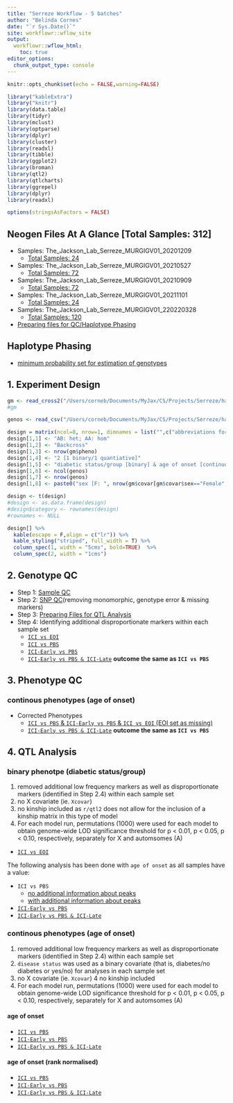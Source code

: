 ```yaml
---
title: "Serreze Workflow - 5 batches"
author: "Belinda Cornes"
date: "`r Sys.Date()`"
site: workflowr::wflow_site
output:
  workflowr::wflow_html:
    toc: true
editor_options:
  chunk_output_type: console
---
```


```r
knitr::opts_chunk$set(echo = FALSE,warning=FALSE)

library("kableExtra")
library("knitr")
library(data.table) 
library(tidyr)
library(mclust)
library(optparse)
library(dplyr)
library(cluster)
library(readxl)
library(tibble)
library(ggplot2)
library(broman)
library(qtl2)
library(qtlcharts)
library(ggrepel)
library(dplyr)
library(readxl) 

options(stringsAsFactors = FALSE)

```

## **Neogen Files At A Glance** [Total Samples: 312]
* Samples: The_Jackson_Lab_Serreze_MURGIGV01_20201209
  + [Total Samples: 24](0.1_samples_batch_20201209.html)
* Samples: The_Jackson_Lab_Serreze_MURGIGV01_20210527
  + [Total Samples: 72](0.1_samples_batch_20210527.html)
* Samples: The_Jackson_Lab_Serreze_MURGIGV01_20210909
  + [Total Samples: 72](0.1_samples_batch_20210909.html)
* Samples: The_Jackson_Lab_Serreze_MURGIGV01_20211101
  + [Total Samples: 24](0.1_samples_batch_20211101.html)
* Samples: The_Jackson_Lab_Serreze_MURGIGV01_220220328
  + [Total Samples: 120](0.1_samples_batch_220220328.html)
* [Preparing files for QC/Haplotype Phasing](0.1.1_preparing.data_bqc_5.batches.html)


## **Haplotype Phasing**
* [minimum probability set for estimation of genotypes](0.2_haplotype_comparison_bqc_5.batches_minprob.html)

## **1. Experiment Design**

```r

gm <- read_cross2("/Users/corneb/Documents/MyJax/CS/Projects/Serreze/haplotype.reconstruction/output_5.batches/gm_bc.json")
#gm

genos <- read_csv("/Users/corneb/Documents/MyJax/CS/Projects/Serreze/haplotype.reconstruction/output_5.batches/sample_geno_bc.csv")

design = matrix(ncol=8, nrow=1, dimnames = list("",c("abbreviations for strains:","type of cross:","number of mice phenotyped:","total number of mice phenotypes:","phenotypes:","number of mice:","number of markers:","covariates:")))
design[1,1] <- "AB: het; AA: hom"
design[1,2] <- "Backcross"
design[1,3] <- nrow(gm$pheno)
design[1,4] <- "2 [1 binary/1 quantiative]"
design[1,5] <- "diabetic status/group [binary] & age of onset [continuous]"
design[1,6] <- ncol(genos)
design[1,7] <- nrow(genos)
design[1,8] <- paste0("sex [F: ", nrow(gm$covar[gm$covar$sex=="Female",]), "; M: ", nrow(gm$covar[gm$covar$sex=="Male",]),"] (sex not used as all females); binary diabetic status for continous traits")

design <- t(design)
#design <- as.data.frame(design)
#design$category <- rownames(design)
#rownames <- NULL

design[] %>%
  kable(escape = F,align = c("lr")) %>%
  kable_styling("striped", full_width = T) %>%
  column_spec(1, width = "5cms", bold=TRUE)  %>%
  column_spec(2, width = "1cms") 

```

## **2. Genotype QC **
* Step 1: [Sample QC](2.1_sample_bqc_5.batches.html)
* Step 2: [SNP QC](2.2.1_snp_qc_5.batches.html)(removing monomorphic, genotype error & missing markers)
* Step 3: [Preparing Files for QTL Analysis](2.4_preparing.data_aqc_5.batches.html)
* Step 4: Identifying additional disproportionate markers within each sample set
  + [`ICI vs EOI`](genotype.frequencies_ici.vs.eoi_5.batches.html)
  + [`ICI vs PBS`](genotype.frequencies_ici.vs.pbs_5.batches.html)
  + [`ICI-Early vs PBS`](genotype.frequencies_ici-early.vs.pbs_5.batches.html)
  + [`ICI-Early vs PBS & ICI-Late`](genotype.frequencies_ici-early.vs.pbs.ici-late_5.batches.html) **outcome the same as `ICI vs PBS`**


## **3. Phenotype QC**

### continous phenotypes (age of onset)

* Corrected Phenotypes
    + [`ICI vs PBS` & `ICI-Early vs PBS` & `ICI vs EOI` (EOI set as missing)](3.1_phenotype.qc_corrected_5.batches.html) 
    + [`ICI-Early vs PBS & ICI-Late`](3.1_phenotype.qc_corrected_ici-early.vs.pbs.ici-late_5.batches.html) **outcome the same as `ICI vs PBS`**



## **4. QTL Analysis**

### binary phenotpe (diabetic status/group)

1.  removed additional low frequency markers as well as disproportionate markers (identified in Step 2.4) within each sample set
2.  no X covariate (ie. `Xcovar`)
3.  no kinship included as `r/qtl2` does not allow for the inclusion of a kinship matrix in this type of model
4.  For each model run, permutations (1000) were used for each model to obtain genome-wide LOD significance threshold for p < 0.01, p < 0.05, p < 0.10,  respectively, separately for X and automsomes (A) 


* [`ICI vs EOI`](4.1.1_qtl.analysis_binary_ici.vs.eoi_snpsqc_dis_no-x_updated_5.batches.html)


The following analysis has been done with `age of onset` as all samples have a value:

* `ICI vs PBS`
    + [no additional information about peaks](4.1.1_qtl.analysis_binary_ici.vs.pbs_snpsqc_dis_no-x_updated_5.batches.html)
    + [with additional information about peaks](4.1.1_qtl.analysis_binary_ici.vs.pbs_snpsqc_dis_no-x_updated_5.batches_peaks.html)
* [`ICI-Early vs PBS`](4.1.1_qtl.analysis_binary_ici-early.vs.pbs_snpsqc_dis_no-x_updated_5.batches.html)
* [`ICI-Early vs PBS & ICI-Late`](4.1.1_qtl.analysis_binary_ici-early.vs.pbs.ici-late_snpsqc_dis_no-x_updated_5.batches.html)


### continous phenotypes (age of onset)

1.  removed additional low frequency markers as well as disproportionate markers (identified in Step 2.4) within each sample set
2.  `disease status` was used as a binary covariate (that is, diabetes/no diabetes or yes/no) for analyses in each sample set
3.  no X covariate (ie. `Xcovar`)
4   no kinship included 
5.  For each model run, permutations (1000) were used for each model to obtain genome-wide LOD significance threshold for p < 0.01, p < 0.05, p < 0.10,  respectively, separately for X and automsomes (A) 

#### age of onset

* [`ICI vs PBS`](4.1.2_qtl.analysis_cont_age_ici.vs.pbs_snpsqc_pheno.corrected.cleaned_dis_no-xk_5.batches.html)
* [`ICI-Early vs PBS`](4.1.2_qtl.analysis_cont_age_ici-early.vs.pbs_snpsqc_pheno.corrected.cleaned_dis_no-xk_5.batches.html)
* [`ICI-Early vs PBS & ICI-Late`](4.1.2_qtl.analysis_cont_age_ici-early.vs.pbs.ici-late_snpsqc_pheno.corrected.cleaned_dis_no-xk_5.batches.html)

#### age of onset (rank normalised)

* [`ICI vs PBS`](4.1.2_qtl.analysis_cont_rz.age_ici.vs.pbs_snpsqc_pheno.corrected.cleaned_dis_no-xk_5.batches.html)
* [`ICI-Early vs PBS`](4.1.2_qtl.analysis_cont_rz.age_ici-early.vs.pbs_snpsqc_pheno.corrected.cleaned_dis_no-xk_5.batches.html)
* [`ICI-Early vs PBS & ICI-Late`](4.1.2_qtl.analysis_cont_rz.age_ici-early.vs.pbs.ici-late_snpsqc_pheno.corrected.cleaned_dis_no-xk_5.batches.html)


